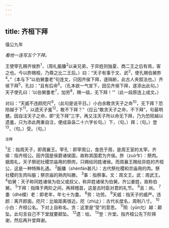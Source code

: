 ```yaml
---
---
---
```

title: 齐桓下拜
---



僖公九年

*看他一连写五个下拜。*

王使宰孔赐齐侯胙<sup>1</sup>，（周礼脤膰<sup>2</sup>以亲兄弟，于异姓则独夏、商二王之后有焉，客之也。今以胙赐桓，乃尊之比二王后。）曰：“天子有事于文、武<sup>3</sup>，使孔赐伯舅胙<sup>4</sup>。”（本与下“以伯舅耋老”句连文，只因齐侯下拜，遂隔断，此古人夹叙法也。）齐侯下拜<sup>5</sup>，孔曰：“且有后命<sup>6</sup>。（孔本欲一气宣下，因见齐侯下拜，遂添出此句。）天子使孔曰：‘以伯舅耋老<sup>7</sup>，加劳<sup>8</sup>，赐一级，无下拜！’”（此一段原连上成文。）

对曰：“天威不违颜咫尺<sup>9</sup>，（此句是说平日。）小白余敢贪天子之命<sup>10</sup>，无下拜？恐陨越于下<sup>11</sup>，以遗天子羞<sup>12</sup>，敢不下拜？”（应云“敢贪天子之命，不下拜”，句最明健。因自注天子之命，即“无下拜”三字，再又注天子所以命无下拜，乃为恐陨越以遗羞，只为添此两重自注，便成袅袅二十六字长句。）下，（句。）拜；（句。）登<sup>13</sup>，（句。）受。（句。）

<sup>注释</sup>

<sup>1</sup>王：指周天子，即周襄王。宰孔：即宰周公，食邑于周，是周王室的太宰。齐侯：指齐桓公。因齐国是侯爵诸侯国，故称其国君为齐侯。胙（zuò乍）：祭肉。据周礼，天子祭祀社稷宗庙用的祭肉，只赐给同姓诸侯。而周襄王赐给异姓的齐桓公，这是一种特殊礼遇。
<sup>2</sup>脤膰（shènfán甚凡）：古代祭社稷和宗庙用的肉。祭社稷的生肉叫脤；祭宗庙的熟肉叫滕。
<sup>3</sup>事：指祭事。文：周文王。武：周武王。
<sup>4</sup>伯舅：天子称同姓诸侯为伯父或叔父，称异姓诸侯为伯舅。齐公姜姓，故称伯舅。
<sup>5</sup>下拜：指降于两阶之间，再拜稽首，这是古时臣对君的礼节。
<sup>6</sup>且：尚。
<sup>7</sup>耋（dhé蝶）老：即老年，年七十为耋。
<sup>8</sup>劳：功劳。
<sup>9</sup>天威：指天子的威严。违颜：离开颜面。咫尺：比喻距离很近。咫（zhí止）：古代长度名，周制八寸。
<sup>10</sup>小白：齐桓公名。下对上自称名。贪：这里是“受”的意思。
<sup>11</sup>陨（yǔn允）越：颠坠。此句言自己不下堂就要颠坠。
<sup>12</sup>遗：给。
<sup>13</sup>登：升堂。指齐桓公先下阶拜谢，然后再升堂拜谢。